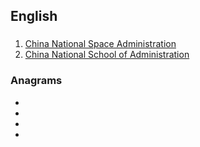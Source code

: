 ==English==

==={{initialism-old|en}}===
{{en-initialism}}

# [[w:China National Space Administration|China National Space Administration]]
# [[w:China National School of Administration|China National School of Administration]]

===Anagrams===
* {{l|en|cans}}
* {{l|en|CNAs}}
* {{l|en|NCSA}}
* {{l|en|scan}}